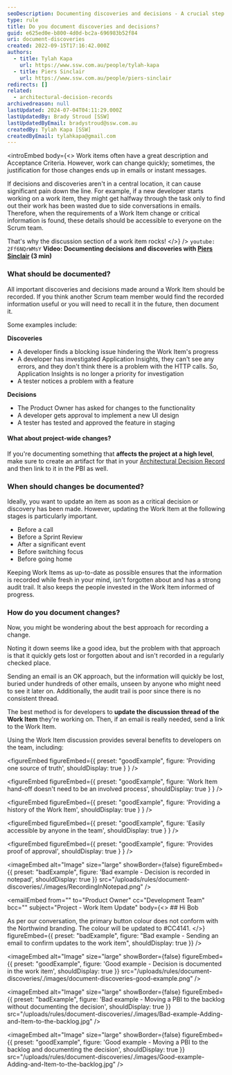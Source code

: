 ```yaml
---
seoDescription: Documenting discoveries and decisions - A crucial step in effective Scrum team collaboration.
type: rule
title: Do you document discoveries and decisions?
guid: e625ed0e-b800-4d0d-bc2a-696983b52f84
uri: document-discoveries
created: 2022-09-15T17:16:42.000Z
authors:
  - title: Tylah Kapa
    url: https://www.ssw.com.au/people/tylah-kapa
  - title: Piers Sinclair
    url: https://www.ssw.com.au/people/piers-sinclair
redirects: []
related:
  - architectural-decision-records
archivedreason: null
lastUpdated: 2024-07-04T04:11:29.000Z
lastUpdatedBy: Brady Stroud [SSW]
lastUpdatedByEmail: bradystroud@ssw.com.au
createdBy: Tylah Kapa [SSW]
createdByEmail: tylahkapa@gmail.com
---
```


<introEmbed
  body={<>
Work items often have a great description and Acceptance Criteria. However, work can change quickly; sometimes, the justification for those changes ends up in emails or instant messages.

If decisions and discoveries aren't in a central location, it can cause significant pain down the line. For example, if a new developer starts working on a work item, they might get halfway through the task only to find out their work has been wasted due to side conversations in emails. Therefore, when the requirements of a Work Item change or critical information is found, these details should be accessible to everyone on the Scrum team.

That's why the discussion section of a work item rocks!
  </>}
/>
`youtube: 2Ff6NQrWMsY`
**Video: Documenting decisions and discoveries with [Piers Sinclair](https://ssw.com.au/people/piers-sinclair) (3 min)**

### What should be documented?

All important discoveries and decisions made around a Work Item should be recorded. If you think another Scrum team member would find the recorded information useful or you will need to recall it in the future, then document it.

Some examples include:

**Discoveries**

* A developer finds a blocking issue hindering the Work Item's progress
* A developer has investigated Application Insights, they can't see any errors, and they don't think there is a problem with the HTTP calls. So, Application Insights is no longer a priority for investigation
* A tester notices a problem with a feature

**Decisions**

* The Product Owner has asked for changes to the functionality
* A developer gets approval to implement a new UI design
* A tester has tested and approved the feature in staging

#### What about project-wide changes?

If you're documenting something that **affects the project at a high level**, make sure to create an artifact for that in your [Architectural Decision Record](/architectural-decision-records) and then link to it in the PBI as well.

### When should changes be documented?

Ideally, you want to update an item as soon as a critical decision or discovery has been made. However, updating the Work Item at the following stages is particularly important.

* Before a call
* Before a Sprint Review
* After a significant event
* Before switching focus
* Before going home

Keeping Work Items as up-to-date as possible ensures that the information is recorded while fresh in your mind, isn't forgotten about and has a strong audit trail. It also keeps the people invested in the Work Item informed of progress.

### How do you document changes?

Now, you might be wondering about the best approach for recording a change.

Noting it down seems like a good idea, but the problem with that approach is that it quickly gets lost or forgotten about and isn't recorded in a regularly checked place.

Sending an email is an OK approach, but the information will quickly be lost, buried under hundreds of other emails, unseen by anyone who might need to see it later on. Additionally, the audit trail is poor since there is no consistent thread.

The best method is for developers to **update the discussion thread of the Work Item** they're working on. Then, if an email is really needed, send a link to the Work Item.

Using the Work Item discussion provides several benefits to developers on the team, including:

<figureEmbed figureEmbed={{
  preset: "goodExample",
  figure: 'Providing one source of truth',
  shouldDisplay: true
} } />


<figureEmbed figureEmbed={{
  preset: "goodExample",
  figure: 'Work Item hand-off doesn\'t need to be an involved process',
  shouldDisplay: true
} } />


<figureEmbed figureEmbed={{
  preset: "goodExample",
  figure: 'Providing a history of the Work Item',
  shouldDisplay: true
} } />


<figureEmbed figureEmbed={{
  preset: "goodExample",
  figure: 'Easily accessible by anyone in the team',
  shouldDisplay: true
} } />


<figureEmbed figureEmbed={{
  preset: "goodExample",
  figure: 'Provides proof of approval',
  shouldDisplay: true
} } />


<imageEmbed
  alt="Image"
  size="large"
  showBorder={false}
  figureEmbed={{
    preset: "badExample",
    figure: 'Bad example - Decision is recorded in notepad',
    shouldDisplay: true
  }}
  src="/uploads/rules/document-discoveries/./images/RecordingInNotepad.png"
/>

<emailEmbed
  from=""
  to="Product Owner"
  cc="Development Team"
  bcc=""
  subject="Project - Work Item Update"
  body={<>
    ## Hi Bob

As per our conversation, the primary button colour does not conform with the Northwind branding. The colour will be updated to #CC4141.
  </>}
  figureEmbed={{
    preset: "badExample",
    figure: "Bad example - Sending an email to confirm updates to the work item",
    shouldDisplay: true
  }}
/>

<imageEmbed
  alt="Image"
  size="large"
  showBorder={false}
  figureEmbed={{
    preset: "goodExample",
    figure: 'Good example - Decision is documented in the work item',
    shouldDisplay: true
  }}
  src="/uploads/rules/document-discoveries/./images/document-discoveries-good-example.png"
/>

<imageEmbed
  alt="Image"
  size="large"
  showBorder={false}
  figureEmbed={{
    preset: "badExample",
    figure: 'Bad example - Moving a PBI to the backlog without documenting the decision',
    shouldDisplay: true
  }}
  src="/uploads/rules/document-discoveries/./images/Bad-example-Adding-and-Item-to-the-backlog.jpg"
/>

<imageEmbed
  alt="Image"
  size="large"
  showBorder={false}
  figureEmbed={{
    preset: "goodExample",
    figure: 'Good example - Moving a PBI to the backlog and documenting the decision',
    shouldDisplay: true
  }}
  src="/uploads/rules/document-discoveries/./images/Good-example-Adding-and-Item-to-the-backlog.jpg"
/>
